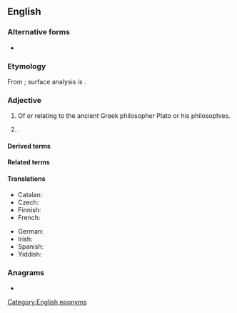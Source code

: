 {{also|platonic|platònic}}
==English==

===Alternative forms===
* {{alter|en|platonic|platonick|Platonick}}

===Etymology===
From {{der|en|la|Platōnicus}}; surface analysis is {{af|en|Plato|-n-|pos2=intervocalic|-ic|t3=relating to}}.

===Adjective===
{{en-adj|-}}

# Of or relating to the ancient Greek philosopher Plato or his philosophies.
# {{alternative case form of|platonic|nodot=1|lang=en}} {{gloss|non-sexual}}.

====Derived terms====
{{der4|Platonic solid|Platonic hydrocarbon|Platonic dialogue|Neoplatonic|Platonical|Platonic year|Platonic body|Platonically|lang=en}}

====Related terms====
{{rel4|Plato|Platonism|Platonist|Platonistic|lang=en}}

====Translations====
{{trans-top|related to Plato}}
* Catalan: {{t|ca|platònic}}
* Czech: {{t|cs|platónský}}
* Finnish: {{t|fi|platonilainen}}
* French: {{t+|fr|platonicien}}
{{trans-mid}}
* German: {{t+|de|platonisch}}
* Irish: {{t|ga|Platónach}}
* Spanish: {{t|es|platónico}}
* Yiddish: {{t|yi|פּלאַטאָניש}}
{{trans-bottom}}

===Anagrams===
* {{anagrams|en|platicon}}

[[Category:English eponyms]]